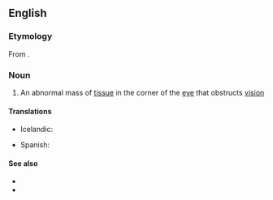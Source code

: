 ==English==

===Etymology===
From {{bor|en|grc|πτερύγιον}}.

===Noun===
{{wikipedia}}
{{en-noun|s|pterygia}}

# {{lb|en|medicine}} An abnormal mass of [[tissue]] in the corner of the [[eye]] that obstructs [[vision]]

====Translations====
{{trans-top|an abnormal mass of tissue in the corner of the eye}}
* Icelandic: {{t+|is|glæruvængur|m}}
{{trans-mid}}
* Spanish: {{t|es|pterigión|m}}
{{trans-bottom}}

====See also====
* {{l|en|pterygiate}}
* {{l|en|webeye}}